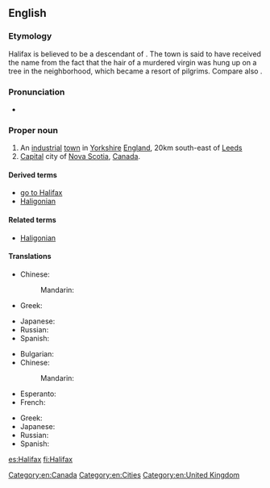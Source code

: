 ==English==
{{wikipedia}}

===Etymology===
Halifax is believed to be a descendant of {{etyl|ang|en}} {{term|hāliġfeax|lit=holy hair|lang=ang}}. The town is said to have received the name from the fact that the hair of a murdered virgin was hung up on a tree in the neighborhood, which became a resort of pilgrims. Compare also {{l|en|Fairfax}}.

===Pronunciation===
* {{IPA|/ˈhælɨˌfæks/|lang=en}}

===Proper noun===
{{en-proper noun}}

# An [[industrial]] [[town]] in [[Yorkshire]] [[England]], 20km south-east of [[Leeds]]
# [[capital|Capital]] city of [[Nova Scotia]], [[Canada]].

====Derived terms====
* [[go to Halifax]]
* [[Haligonian]]

====Related terms====
* [[Haligonian]]

====Translations====
{{trans-top|city in England}}
* Chinese:
*: Mandarin: {{t|cmn|哈利法克斯|tr=Hālìfǎkésī|sc=Hani}}
* Greek: {{t-|el|Χάλιφαξ|n|tr=Chálifax}}
{{trans-mid}}
* Japanese: {{t-|ja|ハリファックス|tr=Harifakkusu|sc=Jpan}}
* Russian: {{t-|ru|Галифакс|m|tr=Gálifaks, Galifáks|sc=Cyrl}}
* Spanish: {{t+|es|Halifax|m}}
{{trans-bottom}}

{{trans-top|city of Canada}}
* Bulgarian: {{t-|bg|Халифакс|m|tr=Hálifaks|sc=Cyrl}}
* Chinese:
*: Mandarin: {{t|cmn|哈利法克斯|tr=Hālìfǎkésī|sc=Hani}}
* Esperanto: {{t-|eo|Halifakso}}
* French: {{t-|fr|Halifax|m}}
{{trans-mid}}
* Greek: {{t-|el|Χάλιφαξ|n|tr=Chálifax}}
* Japanese: {{t-|ja|ハリファックス|tr=Harifakkusu|sc=Jpan}}
* Russian: {{t-|ru|Галифакс|m|tr=Gálifaks, Galifáks|sc=Cyrl}}
* Spanish: {{t+|es|Halifax|m}}
{{trans-bottom}}

[[Category:en:Canada]]
[[Category:en:Cities]]
[[Category:en:United Kingdom]]

[[es:Halifax]]
[[fi:Halifax]]